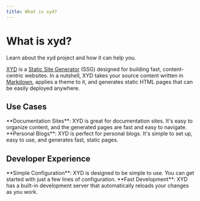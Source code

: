 ```yaml
---
title: What is xyd?
---
```


# What is xyd?
<Subtitle>
    Learn about the xyd project and how it can help you.
</Subtitle>

[XYD](#) is a [Static Site Generator](#) (SSG) designed for building fast, content-centric websites.
In a nutshell, XYD takes your source content written in [Markdown](#), applies a theme to it, and generates static HTML pages that can be easily deployed anywhere.

## Use Cases
<Steps>
    <Steps.Item>
        **Documentation Sites**: XYD is great for documentation sites. It's easy to organize content, and the generated pages are fast and easy to navigate.
    </Steps.Item>
    <Steps.Item>
        **Personal Blogs**: XYD is perfect for personal blogs. It's simple to set up, easy to use, and generates fast, static pages.
    </Steps.Item>
</Steps>

## Developer Experience
<Steps>
    <Steps.Item>
        **Simple Configuration**: XYD is designed to be simple to use. You can get started with just a few lines of configuration.
    </Steps.Item>
    <Steps.Item>
        **Fast Development**: XYD has a built-in development server that automatically reloads your changes as you work.
    </Steps.Item>
</Steps>
